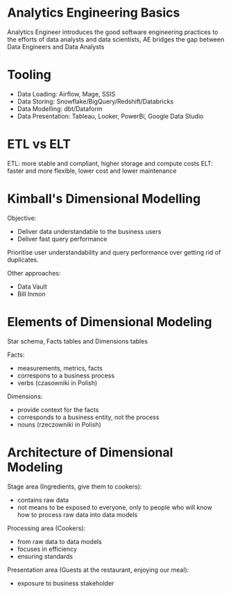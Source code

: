 # Analytics Engineering Basics
Analytics Engineer introduces the good software engineering practices to the efforts of data analysts and data scientists, AE bridges the gap between Data Engineers and Data Analysts

# Tooling
- Data Loading: Airflow, Mage, SSIS
- Data Storing: Snowflake/BigQuery/Redshift/Databricks
- Data Modelling: dbt/Dataform
- Data Presentation: Tableau, Looker, PowerBi, Google Data Studio

# ETL vs ELT
ETL: more stable and compliant, higher storage and compute costs
ELT: faster and more flexible, lower cost and lower maintenance

# Kimball's Dimensional Modelling
Objective: 
- Deliver data understandable to the business users
- Deliver fast query performance

Prioritise user understandability and query performance over getting rid of duplicates.

Other approaches:
- Data Vault
- Bill Inmon

# Elements of Dimensional Modeling
Star schema, Facts tables and Dimensions tables

Facts:
- measurements, metrics, facts
- correspons to a business process
- verbs (czasowniki in Polish)

Dimensions:
- provide context for the facts
- corresponds to a business entity, not the process
- nouns (rzeczowniki in Polish)

# Architecture of Dimensional Modeling
Stage area (Ingredients, give them to cookers):
- contains raw data
- not means to be exposed to everyone, only to people who will know how to process raw data into data models

Processing area (Cookers): 
- from raw data to data models
- focuses in efficiency
- ensuring standards

Presentation area (Guests at the restaurant, enjoying our meal):
- exposure to business stakeholder


